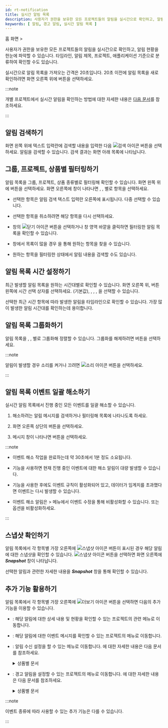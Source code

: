 ```yaml
---
id: rt-notification
title: 실시간 알림 목록
description: 사용자가 권한을 보유한 모든 프로젝트들의 알림을 실시간으로 확인하고, 알림 현황을 한눈에 파악할 수 있습니다.
keywords: [ 알림, 경고 알림, 실시간 알림 목록 ]
---
```


홈 화면 &gt; <Cmdname sid="side_integratedRealtimeAlert" className="uitext" />

<ImgLang img='rt-notification.png' desc='실시간 알림 목록' />

사용자가 권한을 보유한 모든 프로젝트들의 알림을 실시간으로 확인하고, 알림 현황을 한눈에 파악할 수 있습니다. 타임라인, 알림 제목, 프로젝트, 애플리케이션 기준으로 분류하여 확인할 수도 있습니다.

실시간으로 알림 목록을 가져오는 간격은 20초입니다. 20초 이전에 알림 목록을 새로 확인하려면 화면 오른쪽 위에 <Cmdname sid="refresh" className="uitext" /> 버튼을 선택하세요.

:::note

개별 프로젝트에서 실시간 알림을 확인하는 방법에 대한 자세한 내용은 [다음 문서](../java/real-time-notification)를 참조하세요.

:::

## 알림 검색하기

화면 왼쪽 위에 텍스트 입력란에 검색할 내용을 입력한 다음 ![검색 아이콘](/img/ico-search.svg) 버튼을 선택하세요. 알림을 검색할 수 있습니다. 검색 결과는 화면 아래 목록에 나타납니다.

## 그룹, 프로젝트, 상품별 필터링하기

알림 목록을 그룹, 프로젝트, 상품 종류별로 필터링해 확인할 수 있습니다. 화면 왼쪽 위에 <Cmdname sid="project" className="uitext" /> 버튼을 선택하세요. 화면 오른쪽에 <Cmdname sid="project" className="uitext" /> 창이 나타나면 <Cmdname sid="group" className="uitext" />, <Cmdname sid="project" className="uitext" />, <Cmdname sid="productType" className="uitext" /> 별로 항목을 선택하세요.

<ImgLang img='rt-notification-filter.png' desc='알림 필터링' />

* 선택한 항목은 알림 검색 텍스트 입력란 오른쪽에 표시됩니다. 다중 선택할 수 있습니다.

* 선택한 항목을 취소하려면 해당 항목을 다시 선택하세요.

* <Cmdname sid="project" className="uitext" /> 창의 ![닫기 아이콘](/img/ico-close.svg) 버튼을 선택하거나 <Cmdname sid="project" className="uitext" /> 창 영역 바깥을 클릭하면 필터링한 알림 목록을 확인할 수 있습니다.

* <Cmdname sid="project" className="uitext" /> 창에서 목록이 많을 경우 <Cmdname sid="search" className="uitext" />을 통해 원하는 항목을 찾을 수 있습니다.

* 원하는 항목을 필터링한 상태에서 알림 내용을 검색할 수도 있습니다.

## 알림 목록 시간 설정하기

최근 발생할 알림 목록을 원하는 시간대별로 확인할 수 있습니다. 화면 오른쪽 위, <Cmdname sid="refresh" className="uitext" /> 버튼 왼쪽에 시간 선택 상자를 선택하세요. <Cmdname sid="select_1_hour" className="uitext" />(기본값), <Cmdname sid="select_3_hour" className="uitext" />, <Cmdname sid="select_6_hour" className="uitext" />, <Cmdname sid="select_12_hour" className="uitext" />, <Cmdname sid="select_1_day" className="uitext" />을 선택할 수 있습니다.

선택한 최근 시간 항목에 따라 발생한 알림을 타임라인으로 확인할 수 있습니다. 가장 많이 발생한 알림 시간대를 확인하는데 용이합니다.

## 알림 목록 그룹화하기

<ImgLang img='rt-notification-grouping.png' desc='알림 그룹화' />

알림 목록을 <Cmdname sid="title" className="uitext" />, <Cmdname sid="project" className="uitext" />, <Cmdname sid="application" className="uitext" />별로 그룹화해 정렬할 수 있습니다. 그룹화를 해제하려면 <Cmdname sid="timeline" className="uitext" /> 버튼을 선택하세요.

:::note

알림이 발생할 경우 소리를 켜거나 끄려면 ![소리 아이콘](/img/ico-noti-sound.svg) 버튼을 선택하세요.

:::

## 알림 목록 이벤트 일괄 해소하기

실시간 알림 목록에서 진행 중인 모든 이벤트를 일괄 해소할 수 있습니다.

1. 해소하려는 알림 메시지를 검색하거나 필터링해 목록에 나타나도록 하세요. 

1. 화면 오른쪽 상단의 <Cmdname sid="add_ack_to_project" className="uitext" /> 버튼을 선택하세요.

1. 메시지 창이 나타나면 <Cmdname sid="DSC08323" className="uitext" /> 버튼을 선택하세요.

:::note

* 이벤트 해소 작업을 완료하는데 약 30초에서 1분 정도 소요됩니다.

* <Cmdname sid="add_ack_to_project" className="uitext" /> 기능을 사용하면 현재 진행 중인 이벤트에 대한 해소 알림이 대량 발생할 수 있습니다.

* <Cmdname sid="add_ack_to_project" className="uitext" /> 기능을 사용한 후에도 이벤트 규칙이 활성화되어 있고, 데이터가 임계치를 초과했다면 이벤트는 다시 발생할 수 있습니다.

* 이벤트 해소 알림은 <Cmdname sid="side_event" className="uitext" /> &gt; <Cmdname sid="side_eventSetting" className="uitext" /> 메뉴에서 이벤트 수정을 통해 비활성화할 수 있습니다. <Cmdname sid="CNT08320" className="uitext" /> 또는 <Cmdname sid="CNT08326" className="uitext" /> 옵션을 비활성화하세요.

:::

## 스냅샷 확인하기

<ImgLang img='rt-notification-snapshot.png' desc='스냅샷' />

알림 목록에서 각 항목별 가장 오른쪽에 ![스냅샷 아이콘](/img/ico-detail.svg) 버튼이 표시된 경우 해당 알림에 대한 스냅샷을 확인할 수 있습니다. ![스냅샷 아이콘](/img/ico-detail.svg) 버튼을 선택하면 화면 오른쪽에 ***Snapshot*** 창이 나타납니다.

선택한 알림과 관련한 자세한 내용을 ***Snapshot*** 창을 통해 확인할 수 있습니다.

## 추가 기능 활용하기

알림 목록에서 각 항목별 가장 오른쪽에 ![더보기 아이콘](/img/ico-more.svg) 버튼을 선택하면 다음의 추가 기능을 이용할 수 있습니다.

* <Cmdname sid="detail" className="uitext" />: 해당 알림에 대한 상세 내용 및 현황을 확인할 수 있는 프로젝트의 관련 메뉴로 이동합니다.

* <Cmdname sid="event_history" className="uitext" />: 해당 알림에 대한 이벤트 메시지를 확인할 수 있는 프로젝트의 <Cmdname sid="side_eventHistory" className="uitext" /> 메뉴로 이동합니다.

* <Cmdname sid="receive_settings" className="uitext" />: 알림 수신 설정을 할 수 있는 <Cmdname sid="side_eventNoti" className="uitext" /> 메뉴로 이동합니다. <Cmdname sid="side_eventNoti" className="uitext" />에 대한 자세한 내용은 다음 문서를 참조하세요.

  <details>
  <summary>상품별 문서</summary>

  * 애플리케이션 모니터링 > [경고 알림 수신 설정](../java/set-receive-event)
  * 서버 모니터링 > [경고 알림 수신 설정](../server/set-receive-event)
  * 데이터베이스 모니터링 > [경고 알림 수신 설정](../mysql/set-receive-event)
  * 쿠버네티스 모니터링 > [경고 알림 수신 설정](../kubernetes/set-receive-event)
  * Amazon ECS > [경고 알림 수신 설정](../amazon-ecs/set-receive-event)
  * Amazon CloudWatch > [경고 알림 수신 설정](../amazon-cloudwatch/set-receive-event)
  * Azure Monitor > [경고 알림 수신 설정](../azure/set-receive-event)
  * Naver Cloud Monitoring > [경고 알림 수신 설정](../ncloud/set-receive-event)
  * Oracle Cloud Monitor > [경고 알림 수신 설정](../oracle-cloud/set-receive-event)
  
  </details>

* <Cmdname sid="sms_alert_rules" className="uitext" />: 경고 알림을 설정할 수 있는 프로젝트의 <Cmdname sid="side_eventSetting" className="uitext" /> 메뉴로 이동합니다. <Cmdname sid="side_eventSetting" className="uitext" />에 대한 자세한 내용은 다음 문서를 참조하세요.

  <details>
  <summary>상품별 문서</summary>

  * [애플리케이션 경고 알림](../java/apm-set-notice)
  * [서버 경고 알림](../server/set-notice)
  * [데이터베이스 경고 알림](../mysql/set-notice)
  * [컨테이너 경고 알림](../kubernetes/set-notice)
  * [로그 알림 설정하기](../log/set-notice)
  * Amazon ECS > [메트릭스 경고 알림](../amazon-ecs/metric-warning-notice)
  * Amazon CloudWatch > [메트릭스 경고 알림](../amazon-cloudwatch/metric-warning-notice)
  * Azure Monitor > [메트릭스 경고 알림](../azure/metric-warning-notice)
  * Naver Cloud Monitoring > [메트릭스 경고 알림](../ncloud/metric-warning-notice)
  * Oracle Cloud Monitor > [메트릭스 경고 알림](../oracle-cloud/metric-warning-notice)
  
  </details>

:::note

이벤트 종류에 따라 사용할 수 있는 추가 기능은 다를 수 있습니다.

:::